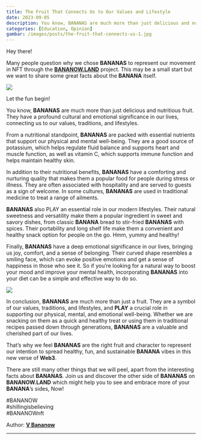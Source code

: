 ```yaml
---
title: The Fruit That Connects Us to Our Values and Lifestyle
date: 2023-09-05
description: You know, BANANAS are much more than just delicious and nutritious fruit. They have a profound cultural and emotional significance in our lives, connecting us to our values, traditions, and lifestyles. So, BANANAS are much more than just a fruit. That’s why we feel BANANAS are the right fruit and character to represent our intention.
categories: [Education, Opinion]
gambar: /images/posts/the-fruit-that-connects-us-1.jpg
---
```


Hey there!  
  
Many people question why we chose **BANANAS** to represent our movement in NFT through the [**BANANOW.LAND**](https://www.bananow.land/ "BANANOW.LAND Official Website") project. This may be a small start but we want to share some great facts about the **BANANA** itself.  

[![](/images/posts/the-fruit-that-connects-us-1.jpg)](/images/posts/the-fruit-that-connects-us-1.jpg)
  
Let the fun begin!  
  
You know, **BANANAS** are much more than just delicious and nutritious fruit. They have a profound cultural and emotional significance in our lives, connecting us to our values, traditions, and lifestyles.  
  
From a nutritional standpoint, **BANANAS** are packed with essential nutrients that support our physical and mental well-being. They are a good source of potassium, which helps regulate fluid balance and supports heart and muscle function, as well as vitamin C, which supports immune function and helps maintain healthy skin.  
  
In addition to their nutritional benefits, **BANANAS** have a comforting and nurturing quality that makes them a popular food for people during stress or illness. They are often associated with hospitality and are served to guests as a sign of welcome. In some cultures, **BANANAS** are used in traditional medicine to treat a range of ailments.  
  
**BANANAS** also PLAY an essential role in our modern lifestyles. Their natural sweetness and versatility make them a popular ingredient in sweet and savory dishes, from classic **BANANA** bread to stir-fried **BANANAS** with spices. Their portability and long shelf life make them a convenient and healthy snack option for people on the go. Hmm, yummy and healthy!  
  
Finally, **BANANAS** have a deep emotional significance in our lives, bringing us joy, comfort, and a sense of belonging. Their curved shape resembles a smiling face, which can evoke positive emotions and get a sense of happiness in those who see it. So if you’re looking for a natural way to boost your mood and improve your mental health, incorporating **BANANAS** into your diet can be a simple and effective way to do so.  

[![](/images/posts/the-fruit-that-connects-us.jpg)](/images/posts/the-fruit-that-connects-us.jpg)
  
In conclusion, **BANANAS** are much more than just a fruit. They are a symbol of our values, traditions, and lifestyles, and **PLAY** a crucial role in supporting our physical, mental, and emotional well-being. Whether we are snacking on them as a quick and healthy treat or using them in traditional recipes passed down through generations, **BANANAS** are a valuable and cherished part of our lives.  
  
That’s why we feel **BANANAS** are the right fruit and character to represent our intention to spread healthy, fun, and sustainable **BANANA** vibes in this new verse of **Web3**.  
  
There are still many other things that we will peel, apart from the interesting facts about **BANANAS**. Join us and discover the other side of **BANANAS** on **BANANOW.LAND** which might help you to see and embrace more of your **BANANA**’s sides, Now!  
  
#BANANOW  
#shillingisbelieving  
#BANANOWnft  
  
Author: [**V Bananow**](https://www.bananow.land/v)  
  
---